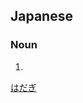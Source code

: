 ==Japanese==
{{ja-kanjitab|膚|着}}

===Noun===
{{ja-noun|はだぎ}}
# {{alternative form of|肌着|lang=ja}}

[[Category:ja:Underwear|はだぎ]]